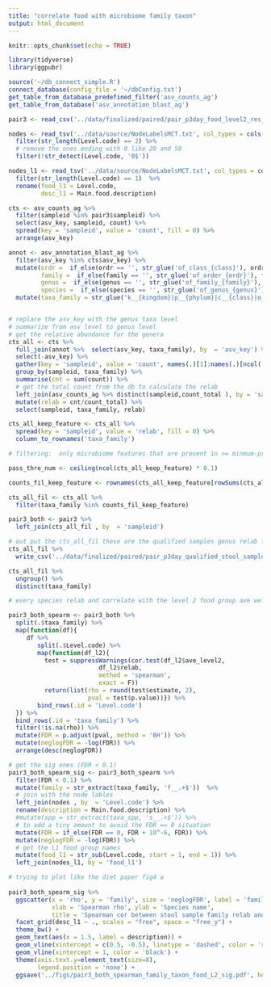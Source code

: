 ```yaml
---
title: "correlate food with microbiome family taxon"
output: html_document
---
```


```r
knitr::opts_chunk$set(echo = TRUE)
```

```r
library(tidyverse)
library(ggpubr) 
```

```r
source('~/db_connect_simple.R')
connect_database(config_file = '~/dbConfig.txt')
get_table_from_database_predefined_filter('asv_counts_ag')
get_table_from_database('asv_annotation_blast_ag')
```

```r
pair3 <- read_csv('../data/finalized/paired/pair_p3day_food_level2_res_fil.csv')

nodes <- read_tsv('../data/source/NodeLabelsMCT.txt', col_types = cols(.default = col_character())) %>% 
  filter(str_length(Level.code) == 2) %>% 
  # remove the ones ending with 0 like 20 and 50
  filter(!str_detect(Level.code, '0$'))

nodes_l1 <- read_tsv('../data/source/NodeLabelsMCT.txt', col_types = cols(.default = col_character())) %>% 
  filter(str_length(Level.code) == 1)  %>% 
  rename(food_l1 = Level.code,
         desc_l1 = Main.food.description)
```


```r
cts <- asv_counts_ag %>% 
  filter(sampleid %in% pair3$sampleid) %>% 
  select(asv_key, sampleid, count) %>% 
  spread(key = 'sampleid', value = 'count', fill = 0) %>% 
  arrange(asv_key)  

annot <- asv_annotation_blast_ag %>% 
  filter(asv_key %in% cts$asv_key) %>% 
  mutate(ordr =  if_else(ordr == '', str_glue('of_class_{class}'), ordr),
         family =  if_else(family == '', str_glue('of_order_{ordr}'), family),
         genus =  if_else(genus == '', str_glue('of_family_{family}'), genus),
         species =  if_else(species == '', str_glue('of_genus_{genus}'), species)) %>% 
  mutate(taxa_family = str_glue('k__{kingdom}|p__{phylum}|c__{class}|o__{ordr}|f__{family}'))


# replace the asv_key with the genus taxa level
# summarize from asv level to genus level
# get the relative abundance for the genera
cts_all <- cts %>% 
  full_join(annot %>%  select(asv_key, taxa_family), by  = 'asv_key') %>% 
  select(-asv_key) %>% 
  gather(key = 'sampleid', value = 'count', names(.)[1]:names(.)[ncol(.) - 1]) %>% 
  group_by(sampleid, taxa_family) %>% 
  summarise(cnt = sum(count)) %>% 
  # get the total count from the db to calculate the relab
  left_join(asv_counts_ag %>% distinct(sampleid,count_total ), by = 'sampleid') %>% 
  mutate(relab = cnt/count_total) %>% 
  select(sampleid, taxa_family, relab)  

cts_all_keep_feature <- cts_all %>% 
  spread(key = 'sampleid', value = 'relab', fill = 0) %>% 
  column_to_rownames('taxa_family')

# filtering:  only microbiome features that are present in >= minmum-prevlence (e.g. 10% of patients)  of the samples and above some minimum relative abundance, (e.g. >= XXX).

pass_thre_num <- ceiling(ncol(cts_all_keep_feature) * 0.1)

counts_fil_keep_feature <- rownames(cts_all_keep_feature[rowSums(cts_all_keep_feature > 0.001) >= pass_thre_num, ])

cts_all_fil <- cts_all %>% 
  filter(taxa_family %in% counts_fil_keep_feature)

pair3_both <- pair3 %>% 
  left_join(cts_all_fil , by  = 'sampleid')
```

```r
# out put the cts_all_fil these are the qualified samples genus relab for the genus that have relab > 0.001 in >= 10% of samples
cts_all_fil %>% 
  write_csv('../data/finalized/paired/pair_p3day_qualified_stool_sampled_family_relab.csv')

cts_all_fil %>% 
  ungroup() %>% 
  distinct(taxa_family)
```


```r
# every species relab and correlate with the level 2 food group ave weight

pair3_both_spearm <- pair3_both %>% 
  split(.$taxa_family) %>% 
  map(function(df){
     df %>% 
        split(.$Level.code) %>% 
        map(function(df_l2){
          test = suppressWarnings(cor.test(df_l2$ave_level2, 
                         df_l2$relab, 
                         method = 'spearman', 
                         exact = F))
          return(list(rho = round(test$estimate, 2),
                      pval = test$p.value))}) %>% 
        bind_rows(.id = 'Level.code')
  }) %>% 
  bind_rows(.id = 'taxa_family') %>% 
  filter(!is.na(rho)) %>% 
  mutate(FDR = p.adjust(pval, method = 'BH')) %>% 
  mutate(neglogFDR = -log(FDR)) %>% 
  arrange(desc(neglogFDR)) 

```

```r
# get the sig ones (FDR < 0.1)
pair3_both_spearm_sig <- pair3_both_spearm %>% 
  filter(FDR < 0.1) %>% 
  mutate(family = str_extract(taxa_family, 'f__.+$'))  %>% 
  # join with the node lables 
  left_join(nodes , by  = 'Level.code') %>% 
  rename(description = Main.food.description) %>% 
  #mutate(spp = str_extract(taxa_spp, 's__.+$')) %>% 
  # to add a tiny amount to avoid the FDR == 0 situation  
  mutate(FDR = if_else(FDR == 0, FDR + 10^-6, FDR)) %>% 
  mutate(neglogFDR = -log(FDR)) %>% 
  # get the L1 food group names 
  mutate(food_l1 = str_sub(Level.code, start = 1, end = 1)) %>% 
  left_join(nodes_l1, by = 'food_l1')
```

```r
# trying to plot like the diet paper fig4 a
  
pair3_both_spearm_sig %>% 
  ggscatter(x = 'rho', y = 'family', size = 'neglogFDR', label = 'family', repel = T,
            xlab = 'Spearman rho', ylab = 'Species name', 
            title = 'Spearman cor between stool sample family relab and previous three days diet\nlevel 2 food group dehydrated weight FDR < 0.1 result (abundance threshold > 0.01)') +
  facet_grid(desc_l1 ~ ., scales = "free", space = "free_y") +
  theme_bw() +
  geom_text(aes(x = 1.5, label = description)) +
  geom_vline(xintercept = c(0.5, -0.5), linetype = 'dashed', color = 'red') +
  geom_vline(xintercept = 1, color = 'black') +
  theme(axis.text.y=element_text(size=8),
        legend.position = 'none') +
  ggsave('../figs/pair3_both_spearman_family_taxon_food_L2_sig.pdf', height = 20, width = 15) 
```